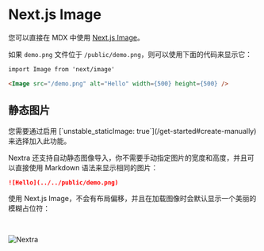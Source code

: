 # Next.js Image

您可以直接在 MDX 中使用 [Next.js Image](https://nextjs.org/docs/basic-features/image-optimization)。

如果 `demo.png` 文件位于 `/public/demo.png`，则可以使用下面的代码来显示它：

```markdown
import Image from 'next/image'

<Image src="/demo.png" alt="Hello" width={500} height={500} />
```

## 静态图片


<Callout emoji="⚠️">
  您需要通过启用 [`unstable_staticImage: true`](/get-started#create-manually) 来选择加入此功能。
</Callout>

Nextra 还支持自动静态图像导入，你不需要手动指定图片的宽度和高度，并且可以直接使用 Markdown 语法来显示相同的图片：

```markdown
![Hello](../../public/demo.png)
```

使用 Next.js Image，不会有布局偏移，并且在加载图像时会默认显示一个美丽的模糊占位符：

<br />

![Nextra](../../public/og.png)
